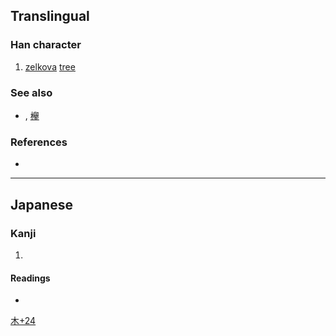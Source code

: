 {{character info/new}}
==Translingual==

===Han character===
{{Han char|rn=75|rad=木|as=24|sn=28|four=|canj=DTGU|ids=⿰木觀}}

# [[zelkova]] [[tree]]

===See also===
* {{l|mul|槻}}<!-- looks like a simplificatin? -->, [[欅]]

===References===
* {{Han ref|kx=0564.261|dkj=15986|dj=0953.320|hdz=21327.071|uh=6B1F|ud=27423}}

----

==Japanese==

===Kanji===
{{ja-kanji|grade=|rs=木24}}

# {{defn|lang=ja|sort=木24}}

====Readings====
* {{ja-readings|on=|kun=[[つき]] (tsuki), [[かたくみ]] (katakumi)}}

[[Category:Japanese-only CJKV Characters|木+24]]